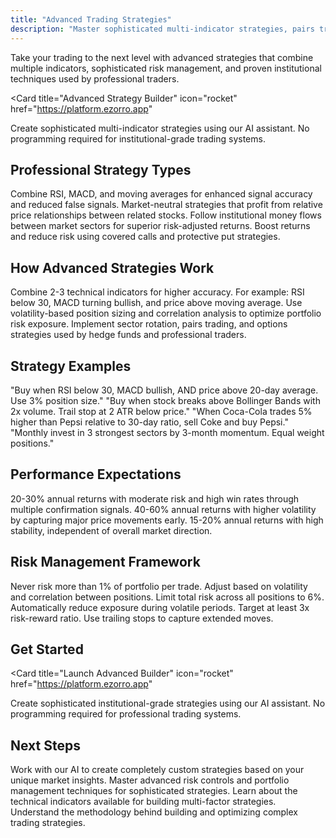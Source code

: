 ```yaml
---
title: "Advanced Trading Strategies"
description: "Master sophisticated multi-indicator strategies, pairs trading, and institutional techniques to maximize returns with automated trading systems."
---
```


Take your trading to the next level with advanced strategies that combine multiple indicators, sophisticated risk management, and proven institutional techniques used by professional traders.

<Card
  title="Advanced Strategy Builder"
  icon="rocket"
  href="https://platform.ezorro.app"
>
  Create sophisticated multi-indicator strategies using our AI assistant. No programming required for institutional-grade trading systems.
</Card>

## Professional Strategy Types

<CardGroup cols={2}>
  <Card title="Multi-Indicator Fusion" icon="chart-mixed">
    Combine RSI, MACD, and moving averages for enhanced signal accuracy and reduced false signals.
  </Card>
  
  <Card title="Pairs Trading" icon="arrow-right-arrow-left">
    Market-neutral strategies that profit from relative price relationships between related stocks.
  </Card>
  
  <Card title="Sector Rotation" icon="refresh">
    Follow institutional money flows between market sectors for superior risk-adjusted returns.
  </Card>
  
  <Card title="Options Enhancement" icon="chart-line">
    Boost returns and reduce risk using covered calls and protective put strategies.
  </Card>
</CardGroup>

## How Advanced Strategies Work

<Steps>
  <Step title="Multiple Confirmation Signals">
    Combine 2-3 technical indicators for higher accuracy. For example: RSI below 30, MACD turning bullish, and price above moving average.
  </Step>
  <Step title="Enhanced Risk Management">
    Use volatility-based position sizing and correlation analysis to optimize portfolio risk exposure.
  </Step>
  <Step title="Institutional Techniques">
    Implement sector rotation, pairs trading, and options strategies used by hedge funds and professional traders.
  </Step>
</Steps>

## Strategy Examples

<CardGroup cols={2}>
  <Card title="Power Combo" icon="chart-mixed">
    "Buy when RSI below 30, MACD bullish, AND price above 20-day average. Use 3% position size."
  </Card>
  
  <Card title="Volatility Breakout" icon="trending-up">
    "Buy when stock breaks above Bollinger Bands with 2x volume. Trail stop at 2 ATR below price."
  </Card>
  
  <Card title="Market Neutral" icon="balance-scale">
    "When Coca-Cola trades 5% higher than Pepsi relative to 30-day ratio, sell Coke and buy Pepsi."
  </Card>
  
  <Card title="Sector Momentum" icon="arrow-trend-up">
    "Monthly invest in 3 strongest sectors by 3-month momentum. Equal weight positions."
  </Card>
</CardGroup>

## Performance Expectations

<CardGroup cols={3}>
  <Card title="Conservative Multi-Indicator" icon="shield">
    20-30% annual returns with moderate risk and high win rates through multiple confirmation signals.
  </Card>
  
  <Card title="Aggressive Momentum" icon="bolt">
    40-60% annual returns with higher volatility by capturing major price movements early.
  </Card>
  
  <Card title="Market-Neutral Pairs" icon="balance-scale">
    15-20% annual returns with high stability, independent of overall market direction.
  </Card>
</CardGroup>

## Risk Management Framework

<Steps>
  <Step title="Position Sizing">
    Never risk more than 1% of portfolio per trade. Adjust based on volatility and correlation between positions.
  </Step>
  <Step title="Portfolio Heat">
    Limit total risk across all positions to 6%. Automatically reduce exposure during volatile periods.
  </Step>
  <Step title="Profit Targets">
    Target at least 3x risk-reward ratio. Use trailing stops to capture extended moves.
  </Step>
</Steps>

## Get Started

<Card
  title="Launch Advanced Builder"
  icon="rocket"
  href="https://platform.ezorro.app"
>
  Create sophisticated institutional-grade strategies using our AI assistant. No programming required for professional trading systems.
</Card>

## Next Steps

<CardGroup cols={2}>
  <Card
    title="Custom Strategy Development"
    icon="wrench"
    href="/ai-agent/conversational-assistant"
  >
    Work with our AI to create completely custom strategies based on your unique market insights.
  </Card>
  <Card
    title="Risk Management"
    icon="shield"
    href="/trading-strategies/risk-management"
  >
    Master advanced risk controls and portfolio management techniques for sophisticated strategies.
  </Card>
  <Card
    title="Technical Indicators"
    icon="chart-line"
    href="/technical/indicators"
  >
    Learn about the technical indicators available for building multi-factor strategies.
  </Card>
  <Card
    title="Strategy Construction"
    icon="hammer"
    href="/technical/strategy-construction"
  >
    Understand the methodology behind building and optimizing complex trading strategies.
  </Card>
</CardGroup>